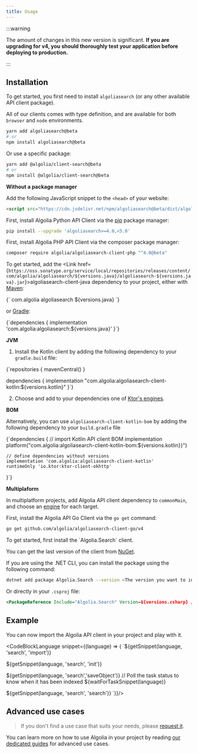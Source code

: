 ```yaml
---
title: Usage
---
```


:::warning

The amount of changes in this new version is significant. **If you are upgrading for v4, you should thoroughly test your application before deploying to production.**

:::

## Installation


<TabsLanguage>
<TabItem value="javascript">

To get started, you first need to install `algoliasearch` (or any other available API client package).

All of our clients comes with type definition, and are available for both `browser` and `node` environments.

```bash
yarn add algoliasearch@beta
# or
npm install algoliasearch@beta
```

Or use a specific package:

```bash
yarn add @algolia/client-search@beta
# or
npm install @algolia/client-search@beta
```

**Without a package manager**

Add the following JavaScript snippet to the `<head>` of your website:

```html
<script src="https://cdn.jsdelivr.net/npm/algoliasearch@beta/dist/algoliasearch.umd.min.js"></script>
```

</TabItem>
<TabItem value="python">

First, install Algolia Python API Client via the [pip](https://pip.pypa.io/en/stable/installing) package manager:

```bash
pip install --upgrade 'algoliasearch>=4.0,<5.0'
```

</TabItem>
<TabItem value="php">

First, install Algolia PHP API Client via the composer package manager:

```bash
composer require algolia/algoliasearch-client-php "^4.0@beta"
```

</TabItem>
<TabItem value="java">

To get started, add the <Link href={`https://oss.sonatype.org/service/local/repositories/releases/content/com/algolia/algoliasearch/${versions.java}/algoliasearch-${versions.java}.jar`}>algoliasearch-client-java</Link> dependency to your project, either with [Maven](https://maven.apache.org/):

<CodeBlock language="xml">
{`<dependency>
  <groupId>com.algolia</groupId>
  <artifactId>algoliasearch</artifactId>
  <version>${versions.java}</version>
</dependency>`}
</CodeBlock>

or [Gradle](https://gradle.org/):

<CodeBlock language="groovy">
{`dependencies {
  implementation 'com.algolia:algoliasearch:${versions.java}'
}`}
</CodeBlock>

</TabItem>
<TabItem value="kotlin">

**JVM**

1. Install the Kotlin client by adding the following dependency to your `gradle.build` file:

<CodeBlock language="groovy">
{`repositories {
  mavenCentral()
}

dependencies {
  implementation "com.algolia:algoliasearch-client-kotlin:${versions.kotlin}"
}`}
</CodeBlock>

2. Choose and add to your dependencies one of [Ktor's engines](https://ktor.io/docs/http-client-engines.html).

**BOM**

Alternatively, you can use `algoliasearch-client-kotlin-bom`  by adding the following dependency to your `build.gradle` file

<CodeBlock language="groovy">
{`dependencies {
    // import Kotlin API client BOM
    implementation platform("com.algolia:algoliasearch-client-kotlin-bom:${versions.kotlin}}")

    // define dependencies without versions
    implementation 'com.algolia:algoliasearch-client-kotlin'
    runtimeOnly 'io.ktor:ktor-client-okhttp'
}`}
</CodeBlock>

**Multiplaform**

In multiplatform projects, add Algolia API client dependency to `commonMain`, and choose an [engine](https://ktor.io/docs/http-client-engines.html) for each target.

</TabItem>
<TabItem value="go">

First, install the Algolia API Go Client via the `go get` command:

```bash
go get github.com/algolia/algoliasearch-client-go/v4
```

</TabItem>

<TabItem value="csharp">
To get started, first install the `Algolia.Search` client.

You can get the last version of the client from [NuGet](https://www.nuget.org/packages/Algolia.Search/).

If you are using the .NET CLI, you can install the package using the following command:

```bash
dotnet add package Algolia.Search --version <The version you want to install>
```

Or directly in your `.csproj` file:
```xml
<PackageReference Include="Algolia.Search" Version=${versions.csharp} />
```
</TabItem>
</TabsLanguage>

## Example

You can now import the Algolia API client in your project and play with it.

<CodeBlockLanguage snippet={(language) => (
`${getSnippet(language, 'search', 'import')}

${getSnippet(language, 'search', 'init')}

${getSnippet(language, 'search','saveObject')}
// Poll the task status to know when it has been indexed
${waitForTaskSnippet(language)}

${getSnippet(language, 'search', 'search')}
`)}/>

## Advanced use cases

> If you don't find a use case that suits your needs, please [request it](https://github.com/algolia/api-clients-automation/issues/new?assignees=&labels=&template=Feature_request.md).

You can learn more on how to use Algolia in your project by reading [our dedicated guides](/docs/clients/guides/send-data-to-algolia) for advanced use cases.
